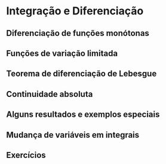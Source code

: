 # Integração e Diferenciação {#cap7e}

## Diferenciação de funções monótonas {#cap7e1e}

## Funções de variação limitada {#cap7e2e}

## Teorema de diferenciação de Lebesgue {#cap7e3e}

## Continuidade absoluta {#cap7e4e}

## Alguns resultados e exemplos especiais {#cap7e5e}

## Mudança de variáveis em integrais {#cap7e6e}

## Exercícios {-}